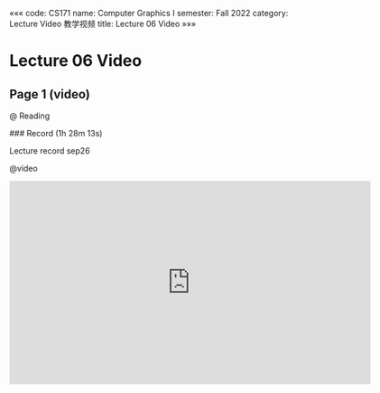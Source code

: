 «««
code: CS171
name: Computer Graphics I
semester: Fall 2022
category: Lecture Video 教学视频
title: Lecture 06 Video
»»»

# Lecture 06 Video

## Page 1 (video)

@ Reading

<div class="markdown-body">
### Record (1h 28m 13s)

Lecture record sep26
</div>

@video

<iframe src="https://sbbrisk.com/e/yxlte4tmdybt.html" frameborder=0 marginwidth=0 marginheight=0 scrolling=no width=640 height=360 allowfullscreen></iframe>

